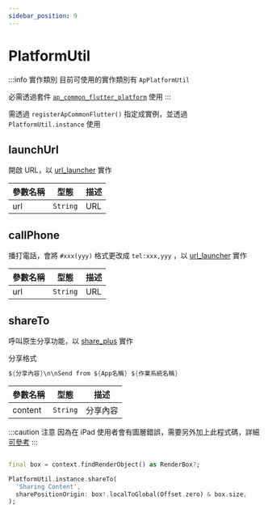 ```yaml
---
sidebar_position: 9
---
```


# PlatformUtil

:::info 實作類別
目前可使用的實作類別有 `ApPlatformUtil`

必需透過套件 [`ap_common_flutter_platform`](https://pub.dev/packages/ap_common_flutter_platform)
使用
:::

需透過 `registerApCommonFlutter()` 指定成實例，並透過 `PlatformUtil.instance` 使用


## launchUrl

開啟 URL，以 [url_launcher](https://pub.dev/packages/url_launcher) 實作

| 參數名稱 | 型態       | 描述  |
|------|----------|-----|
| url  | `String` | URL |

## callPhone

播打電話，會將 `#xxx(yyy)` 格式更改成 `tel:xxx,yyy`
，以 [url_launcher](https://pub.dev/packages/url_launcher) 實作


| 參數名稱 | 型態       | 描述  |
|------|----------|-----|
| url  | `String` | URL |

## shareTo

呼叫原生分享功能，以 [share_plus](https://pub.dev/packages/share_plus) 實作

分享格式

```s
${分享內容}\n\nSend from ${App名稱} ${作業系統名稱}
```

| 參數名稱    | 型態       | 描述   |
|---------|----------|------|
| content | `String` | 分享內容 |

:::caution 注意
因為在 iPad
使用者會有圖層錯誤，需要另外加上此程式碼，詳細[可參考](https://github.com/fluttercommunity/plus_plugins/tree/main/packages/share_plus/share_plus#ipad)
:::

```dart

final box = context.findRenderObject() as RenderBox?;

PlatformUtil.instance.shareTo(
  'Sharing Content',
  sharePositionOrigin: box!.localToGlobal(Offset.zero) & box.size,
);
```